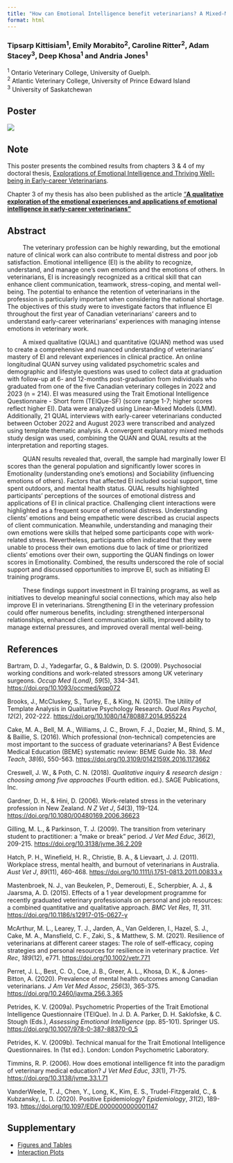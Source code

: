 ```yaml
---
title: "How can Emotional Intelligence benefit veterinarians? A Mixed-Methods Analysis (Poster)"
format: html
---
```


### Tipsarp Kittisiam^1^, Emily Morabito^2^, Caroline Ritter^2^, Adam Stacey^3^, Deep Khosa^1^ and Andria Jones^1^

^1^ Ontario Veterinary College, University of Guelph.\
^2^ Atlantic Veterinary College, University of Prince Edward Island\
^3^ University of Saskatchewan

## Poster

[![](/files/poster-cavepm-2025.png){fig-align="center"}](/files/poster-cavepm-2025.pdf)

## Note

This poster presents the combined results from chapters 3 & 4 of my doctoral thesis, [Explorations of Emotional Intelligence and Thriving Well-being in Early-career Veterinarians](https://hdl.handle.net/10214/29012).

Chapter 3 of my thesis has also been published as the article ["**A qualitative exploration of the emotional experiences and applications of emotional intelligence in early-career veterinarians"**](https://bvajournals.onlinelibrary.wiley.com/doi/10.1002/vetr.5599)

## Abstract

         The veterinary profession can be highly rewarding, but the emotional nature of clinical work can also contribute to mental distress and poor job satisfaction. Emotional intelligence (EI) is the ability to recognize, understand, and manage one's own emotions and the emotions of others. In veterinarians, EI is increasingly recognized as a critical skill that can enhance client communication, teamwork, stress-coping, and mental well-being. The potential to enhance the retention of veterinarians in the profession is particularly important when considering the national shortage. The objectives of this study were to investigate factors that influence EI throughout the first year of Canadian veterinarians’ careers and to understand early-career veterinarians’ experiences with managing intense emotions in veterinary work.

         A mixed qualitative (QUAL) and quantitative (QUAN) method was used to create a comprehensive and nuanced understanding of veterinarians’ mastery of EI and relevant experiences in clinical practice. An online longitudinal QUAN survey using validated psychometric scales and demographic and lifestyle questions was used to collect data at graduation with follow-up at 6- and 12-months post-graduation from individuals who graduated from one of the five Canadian veterinary colleges in 2022 and 2023 (n = 214). EI was measured using the Trait Emotional Intelligence Questionnaire - Short form (TEIQue-SF) (score range 1-7; higher scores reflect higher EI). Data were analyzed using Linear-Mixed Models (LMM). Additionally, 21 QUAL interviews with early-career veterinarians conducted between October 2022 and August 2023 were transcribed and analyzed using template thematic analysis. A convergent explanatory mixed methods study design was used, combining the QUAN and QUAL results at the interpretation and reporting stages.

         QUAN results revealed that, overall, the sample had marginally lower EI scores than the general population and significantly lower scores in Emotionality (understanding one’s emotions) and Sociability (influencing emotions of others). Factors that affected EI included social support, time spent outdoors, and mental health status. QUAL results highlighted participants’ perceptions of the sources of emotional distress and applications of EI in clinical practice. Challenging client interactions were highlighted as a frequent source of emotional distress. Understanding clients’ emotions and being empathetic were described as crucial aspects of client communication. Meanwhile, understanding and managing their own emotions were skills that helped some participants cope with work-related stress. Nevertheless, participants often indicated that they were unable to process their own emotions due to lack of time or prioritized clients’ emotions over their own, supporting the QUAN findings on lower scores in Emotionality. Combined, the results underscored the role of social support and discussed opportunities to improve EI, such as initiating EI training programs.

         These findings support investment in EI training programs, as well as initiatives to develop meaningful social connections, which may also help improve EI in veterinarians. Strengthening EI in the veterinary profession could offer numerous benefits, including: strengthened interpersonal relationships, enhanced client communication skills, improved ability to manage external pressures, and improved overall mental well-being.

## References

Bartram, D. J., Yadegarfar, G., & Baldwin, D. S. (2009). Psychosocial working conditions and work-related stressors among UK veterinary surgeons. *Occup Med (Lond)*, *59*(5), 334-341. <https://doi.org/10.1093/occmed/kqp072>

Brooks, J., McCluskey, S., Turley, E., & King, N. (2015). The Utility of Template Analysis in Qualitative Psychology Research. *Qual Res Psychol*, *12*(2), 202-222. <https://doi.org/10.1080/14780887.2014.955224>

Cake, M. A., Bell, M. A., Williams, J. C., Brown, F. J., Dozier, M., Rhind, S. M., & Baillie, S. (2016). Which professional (non-technical) competencies are most important to the success of graduate veterinarians? A Best Evidence Medical Education (BEME) systematic review: BEME Guide No. 38. *Med Teach*, *38*(6), 550-563. <https://doi.org/10.3109/0142159X.2016.1173662>

Creswell, J. W., & Poth, C. N. (2018). *Qualitative inquiry & research design : choosing among five approaches* (Fourth edition. ed.). SAGE Publications, Inc.

Gardner, D. H., & Hini, D. (2006). Work-related stress in the veterinary profession in New Zealand. *N Z Vet J*, *54*(3), 119-124. <https://doi.org/10.1080/00480169.2006.36623>

Gilling, M. L., & Parkinson, T. J. (2009). The transition from veterinary student to practitioner: a "make or break" period. *J Vet Med Educ*, *36*(2), 209-215. <https://doi.org/10.3138/jvme.36.2.209>

Hatch, P. H., Winefield, H. R., Christie, B. A., & Lievaart, J. J. (2011). Workplace stress, mental health, and burnout of veterinarians in Australia. *Aust Vet J*, *89*(11), 460-468. <https://doi.org/10.1111/j.1751-0813.2011.00833.x>

Mastenbroek, N. J., van Beukelen, P., Demerouti, E., Scherpbier, A. J., & Jaarsma, A. D. (2015). Effects of a 1 year development programme for recently graduated veterinary professionals on personal and job resources: a combined quantitative and qualitative approach. *BMC Vet Res*, *11*, 311. <https://doi.org/10.1186/s12917-015-0627-y>

McArthur, M. L., Learey, T. J., Jarden, A., Van Gelderen, I., Hazel, S. J., Cake, M. A., Mansfield, C. F., Zaki, S., & Matthew, S. M. (2021). Resilience of veterinarians at different career stages: The role of self-efficacy, coping strategies and personal resources for resilience in veterinary practice. *Vet Rec*, *189*(12), e771. <https://doi.org/10.1002/vetr.771>

Perret, J. L., Best, C. O., Coe, J. B., Greer, A. L., Khosa, D. K., & Jones-Bitton, A. (2020). Prevalence of mental health outcomes among Canadian veterinarians. *J Am Vet Med Assoc*, *256*(3), 365-375. <https://doi.org/10.2460/javma.256.3.365>

Petrides, K. V. (2009a). Psychometric Properties of the Trait Emotional Intelligence Questionnaire (TEIQue). In J. D. A. Parker, D. H. Saklofske, & C. Stough (Eds.), *Assessing Emotional Intelligence* (pp. 85-101). Springer US. <https://doi.org/10.1007/978-0-387-88370-0_5>

Petrides, K. V. (2009b). Technical manual for the Trait Emotional Intelligence Questionnaires. In (1st ed.). London: London Psychometric Laboratory.

Timmins, R. P. (2006). How does emotional intelligence fit into the paradigm of veterinary medical education? *J Vet Med Educ*, *33*(1), 71-75. <https://doi.org/10.3138/jvme.33.1.71>

VanderWeele, T. J., Chen, Y., Long, K., Kim, E. S., Trudel-Fitzgerald, C., & Kubzansky, L. D. (2020). Positive Epidemiology? *Epidemiology*, *31*(2), 189-193. <https://doi.org/10.1097/EDE.0000000000001147>

## Supplementary

-   [Figures and Tables](/files/ch4-tables.pdf)
-   [Interaction Plots](/files/appendix-h.pdf)
